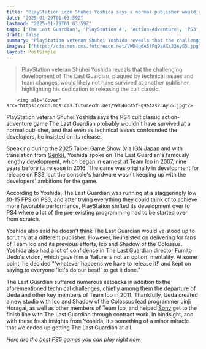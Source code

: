 ```yaml
---
title: "PlayStation icon Shuhei Yoshida says a normal publisher would've canceled The Last Guardian, but even when it was running at 10-15 FPS on PS3 he insisted 'we have to release it'"
date: "2025-01-29T01:03:59Z"
lastmod: "2025-01-29T01:03:59Z"
tags: ['The Last Guardian', 'PlayStation 4', 'Action-Adventure', 'PS3', 'Sony', 'Team Ico', 'Shuhei Yoshida', 'Fumito Ueda']
draft: false
summary: "PlayStation veteran Shuhei Yoshida reveals that the challenging development of The Last Guardian, plagued by technical issues and team changes,  would likely not have survived at another publisher, highlighting his dedication to releasing the cult classic."
images: ["https://cdn.mos.cms.futurecdn.net/VWD4udASfFq9aAXs23AyG5.jpg"]
layout: PostSimple
---
```

> PlayStation veteran Shuhei Yoshida reveals that the challenging development of The Last Guardian, plagued by technical issues and team changes,  would likely not have survived at another publisher, highlighting his dedication to releasing the cult classic.


        <img alt="Cover" src="https://cdn.mos.cms.futurecdn.net/VWD4udASfFq9aAXs23AyG5.jpg"/>
        
PlayStation veteran Shuhei Yoshida says the PS4 cult classic action-adventure game The Last Guardian probably wouldn't have survived at a normal publisher, and that even as technical issues confounded the developers, he insisted on its release.

Speaking during the 2025 Taipei Game Show (via [IGN Japan](https://www.youtube.com/live/ZhPaunjQx-0?t=13437s) and with translation from [Genki](https://x.com/Genki_JPN/status/1883824127657844986)), Yoshida spoke on The Last Guardian's famously lengthy development, which began in earnest at Team Ico in 2007, nine years before its release in 2016. The game was originally in development for release on PS3, but the console's hardware wasn't keeping up with the developers' ambitions for the game.

According to Yoshida, The Last Guardian was running at a staggeringly low 10-15 FPS on PS3, and after trying everything they could think of to achieve more favorable performance, PlayStation shifted its development over to PS4 where a lot of the pre-existing programming had to be started over from scratch.

Yoshida also said he doesn't think The Last Guardian would've stood up to scrutiny at a different publisher. However, he insisted on delivering for fans of Team Ico and its previous efforts, Ico and Shadow of the Colossus. Yoshida also had a lot of confidence in The Last Guardian director Fumito Uedo's vision, which gave him a 'failure is not an option' mentality. At some point, he decided "'whatever happens we have to release it!' and kept on saying to everyone 'let's do our best!' to get it done."

The Last Guardian suffered numerous setbacks in addition to the aforementioned technical challenges, chiefly among them the departure of Ueda and other key members of Team Ico in 2011. Thankfully, Ueda created a new studio with Ico and Shadow of the Colossus lead programmer Jinji Horagai, as well as other members of Team Ico, and helped [Sony](https://www.gamesradar.com/tag/sony/) get to the finish line with The Last Guardian through contract work. In hindsight, and with these fresh insights from Yoshida, it's something of a minor miracle that we ended up getting The Last Guardian at all.

*Here are the *[<em>best PS5 games</em>](https://www.gamesradar.com/best-ps5-games/)* you can play right now.*
        